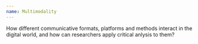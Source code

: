 ```yaml
---
name: Multimodality
---
```

How different communicative formats, platforms and methods interact in the digital world, and how can researchers apply critical anlysis to them?